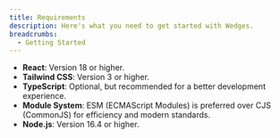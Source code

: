 ```yaml
---
title: Requirements
description: Here's what you need to get started with Wedges.
breadcrumbs:
  - Getting Started
---
```


- **React**: Version 18 or higher.
- **Tailwind CSS**: Version 3 or higher.
- **TypeScript**: Optional, but recommended for a better development experience.
- **Module System**: ESM (ECMAScript Modules) is preferred over CJS (CommonJS) for efficiency and modern standards.
- **Node.js**: Version 16.4 or higher.
